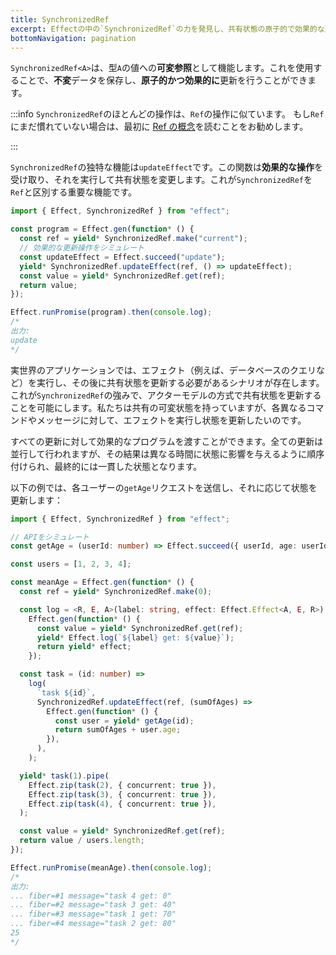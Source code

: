 ```yaml
---
title: SynchronizedRef
excerpt: Effectの中の`SynchronizedRef`の力を発見し、共有状態の原子的で効果的な更新を可能にする可変参照を学びましょう。`Ref`の基盤の上に構築された`SynchronizedRef`は、共有状態を変更するために効果的な操作を実行できるユニークな`updateEffect`関数を導入します。並行更新やAPIリクエストと状態更新を伴う実世界のシナリオを示す実用的な例まで掘り下げ、`SynchronizedRef`の独特な機能を体験しましょう。このEffectプログラミングの高度な機能によって、同時状態管理の理解を深めましょう。
bottomNavigation: pagination
---
```


`SynchronizedRef<A>`は、型`A`の値への**可変参照**として機能します。これを使用することで、**不変**データを保存し、**原子的かつ効果的に**更新を行うことができます。

:::info
`SynchronizedRef`のほとんどの操作は、`Ref`の操作に似ています。
もし`Ref`にまだ慣れていない場合は、最初に
[Ref の概念](ref)を読むことをお勧めします。

:::

`SynchronizedRef`の独特な機能は`updateEffect`です。この関数は**効果的な操作**を受け取り、それを実行して共有状態を変更します。これが`SynchronizedRef`を`Ref`と区別する重要な機能です。

```ts twoslash
import { Effect, SynchronizedRef } from "effect";

const program = Effect.gen(function* () {
  const ref = yield* SynchronizedRef.make("current");
  // 効果的な更新操作をシミュレート
  const updateEffect = Effect.succeed("update");
  yield* SynchronizedRef.updateEffect(ref, () => updateEffect);
  const value = yield* SynchronizedRef.get(ref);
  return value;
});

Effect.runPromise(program).then(console.log);
/*
出力:
update
*/
```

実世界のアプリケーションでは、エフェクト（例えば、データベースのクエリなど）を実行し、その後に共有状態を更新する必要があるシナリオが存在します。これが`SynchronizedRef`の強みで、アクターモデルの方式で共有状態を更新することを可能にします。私たちは共有の可変状態を持っていますが、各異なるコマンドやメッセージに対して、エフェクトを実行し状態を更新したいのです。

すべての更新に対して効果的なプログラムを渡すことができます。全ての更新は並行して行われますが、その結果は異なる時間に状態に影響を与えるように順序付けられ、最終的には一貫した状態となります。

以下の例では、各ユーザーの`getAge`リクエストを送信し、それに応じて状態を更新します：

```ts twoslash
import { Effect, SynchronizedRef } from "effect";

// APIをシミュレート
const getAge = (userId: number) => Effect.succeed({ userId, age: userId * 10 });

const users = [1, 2, 3, 4];

const meanAge = Effect.gen(function* () {
  const ref = yield* SynchronizedRef.make(0);

  const log = <R, E, A>(label: string, effect: Effect.Effect<A, E, R>) =>
    Effect.gen(function* () {
      const value = yield* SynchronizedRef.get(ref);
      yield* Effect.log(`${label} get: ${value}`);
      return yield* effect;
    });

  const task = (id: number) =>
    log(
      `task ${id}`,
      SynchronizedRef.updateEffect(ref, (sumOfAges) =>
        Effect.gen(function* () {
          const user = yield* getAge(id);
          return sumOfAges + user.age;
        }),
      ),
    );

  yield* task(1).pipe(
    Effect.zip(task(2), { concurrent: true }),
    Effect.zip(task(3), { concurrent: true }),
    Effect.zip(task(4), { concurrent: true }),
  );

  const value = yield* SynchronizedRef.get(ref);
  return value / users.length;
});

Effect.runPromise(meanAge).then(console.log);
/*
出力:
... fiber=#1 message="task 4 get: 0"
... fiber=#2 message="task 3 get: 40"
... fiber=#3 message="task 1 get: 70"
... fiber=#4 message="task 2 get: 80"
25
*/
```
